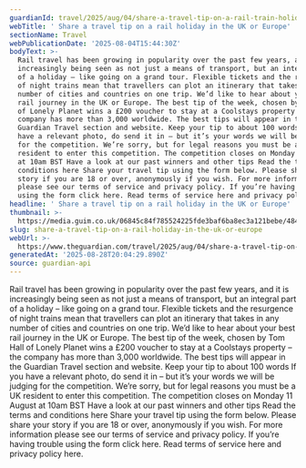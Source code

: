 ```yaml
---
guardianId: travel/2025/aug/04/share-a-travel-tip-on-a-rail-train-holiday-in-uk-or-europe
webTitle: ' Share a travel tip on a rail holiday in the UK or Europe'
sectionName: Travel
webPublicationDate: '2025-08-04T15:44:30Z'
bodyText: >-
  Rail travel has been growing in popularity over the past few years, and it is
  increasingly being seen as not just a means of transport, but an integral part
  of a holiday – like going on a grand tour. Flexible tickets and the resurgence
  of night trains mean that travellers can plot an itinerary that takes in any
  number of cities and countries on one trip. We’d like to hear about your best
  rail journey in the UK or Europe. The best tip of the week, chosen by Tom Hall
  of Lonely Planet wins a £200 voucher to stay at a Coolstays property – the
  company has more than 3,000 worldwide. The best tips will appear in the
  Guardian Travel section and website. Keep your tip to about 100 words If you
  have a relevant photo, do send it in – but it’s your words we will be judging
  for the competition. We’re sorry, but for legal reasons you must be a UK
  resident to enter this competition. The competition closes on Monday 11 August
  at 10am BST Have a look at our past winners and other tips Read the terms and
  conditions here Share your travel tip using the form below. Please share your
  story if you are 18 or over, anonymously if you wish. For more information
  please see our terms of service and privacy policy. If you’re having trouble
  using the form click here. Read terms of service here and privacy policy here.
headline: ' Share a travel tip on a rail holiday in the UK or Europe'
thumbnail: >-
  https://media.guim.co.uk/06845c84f785524225fde3baf6ba8ec3a121bebe/484_0_6142_4912/500.jpg
slug: share-a-travel-tip-on-a-rail-holiday-in-the-uk-or-europe
webUrl: >-
  https://www.theguardian.com/travel/2025/aug/04/share-a-travel-tip-on-a-rail-train-holiday-in-uk-or-europe
generatedAt: '2025-08-28T20:04:29.890Z'
source: guardian-api
---
```

Rail travel has been growing in popularity over the past few years, and it is increasingly being seen as not just a means of transport, but an integral part of a holiday – like going on a grand tour. Flexible tickets and the resurgence of night trains mean that travellers can plot an itinerary that takes in any number of cities and countries on one trip. We’d like to hear about your best rail journey in the UK or Europe. The best tip of the week, chosen by Tom Hall of Lonely Planet wins a £200 voucher to stay at a Coolstays property – the company has more than 3,000 worldwide. The best tips will appear in the Guardian Travel section and website. Keep your tip to about 100 words If you have a relevant photo, do send it in – but it’s your words we will be judging for the competition. We’re sorry, but for legal reasons you must be a UK resident to enter this competition. The competition closes on Monday 11 August at 10am BST Have a look at our past winners and other tips Read the terms and conditions here Share your travel tip using the form below. Please share your story if you are 18 or over, anonymously if you wish. For more information please see our terms of service and privacy policy. If you’re having trouble using the form click here. Read terms of service here and privacy policy here.
